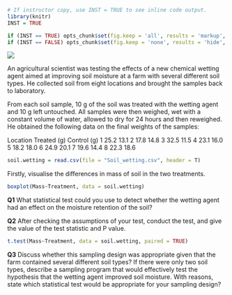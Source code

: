 
```r
# If instructor copy, use INST = TRUE to see inline code output.
library(knitr)
INST = TRUE

if (INST == TRUE) opts_chunk$set(fig.keep = 'all', results = 'markup', echo = TRUE)
if (INST == FALSE) opts_chunk$set(fig.keep = 'none', results = 'hide', echo = FALSE)

```

![](Paired_t_test_Q3_image.jpg)


An agricultural scientist was testing the effects of a new chemical wetting agent aimed at improving soil moisture at a farm with several different soil types. He collected soil from eight locations and brought the samples back to laboratory.

From each soil sample, 10 g of the soil was treated with the wetting agent and 10 g left untouched. All samples were then weighed, wet with a constant volume of water, allowed to dry for 24 hours and then reweighed. He obtained the following data on the final weights of the samples:

Location  Treated (g)	Control (g)
1	25.2	13.1
2	17.8	14.8
3	32.5	11.5
4	23.1	16.0
5	18.2	18.0
6	24.9	20.1
7	19.6	14.4
8	22.3	18.6



```r
soil.wetting = read.csv(file = "Soil_wetting.csv", header = T)
```

Firstly, visualise the differences in mass of soil in the two treatments.

```r
boxplot(Mass~Treatment, data = soil.wetting)
```


**Q1** What statistical test could you use to detect whether the wetting agent had an effect on the moisture retention of the soil?


**Q2** After checking the assumptions of your test, conduct the test, and give the value of the test statistic and P value.

```r

t.test(Mass~Treatment, data = soil.wetting, paired = TRUE)

```


**Q3** Discuss whether this sampling design was appropriate given that the farm contained several different soil types? If there were only two soil types, describe a sampling program that would effectively test the hypothesis that the wetting agent improved soil moisture. With reasons, state which statistical test would be appropriate for your sampling design?